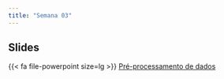 ```yaml
---
title: "Semana 03"
---
```



## Slides

{{< fa file-powerpoint size=lg >}} [Pré-processamento de dados](/aulas/Pre_processamento/pre_processamento.html "Pré-processamento"){aria-label="Pré-processamento"}